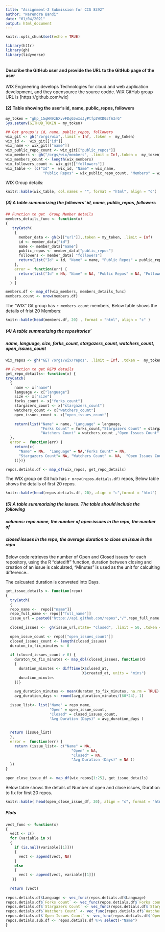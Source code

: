 ---
title: "Assignment-2 Submission for CIS 8392"
author: "Narendra Bandi"
date: "01/04/2021"
output: html_document
---
<style>
table {
  margin: auto;
  border-top: 1px solid #666;
  border-bottom: 1px solid #666;

}
table thead th { border-bottom: 1px solid #ddd; }
th, td { padding: 5px; }
thead, tfoot, tr:nth-child(even) { background: #eee; }
</style>

```{r setup, include=FALSE}
knitr::opts_chunk$set(echo = TRUE)
```

```{r echo=TRUE, message=FALSE}
library(httr)
library(gh)
library(tidyverse)
 
```

#### Describe the GitHub user and provide the URL to the GitHub page of the user 

WIX Engineering develops Technologies for cloud and web application development, and they opensource the source codde.
WIX GitHub group URL is [https://github.com/wix]

#### (2) Table showing the user's id, name, public_repos, followers
```{r echo=FALSE}
my_token = "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"
Sys.setenv(GITHUB_TOKEN = my_token)
```

```{r echo = TRUE}
## Get groups's id, name, public_repos, followers
wix_git <- gh("/orgs/wix",.limit = Inf, .token =  my_token)
wix_id <-  wix_git[["id"]]
wix_name <- wix_git[["name"]]
wix_public_repo_count <- wix_git[["public_repos"]]
wix_members <- gh("/orgs/wix/members", .limit = Inf,.token =  my_token) 
wix_members_count <- length(wix_members)
wix_followers_count <- wix_git[["followers"]]
wix_table <- (c("Id" =  wix_id, "Name" = wix_name, 
                 "Public Repos" = wix_public_repo_count, "Members" = wix_members_count))


```

WIX Group details:

```{r echo=TRUE, message = F}
knitr::kable(wix_table, col.names = "", format = "html", align = "c")
```


##### (3) A table summarizing the followers' id, name, public_repos, followers

```{r echo=TRUE, message=F}
## Function to get  Group Member details
members_details_func <- function(x)
{
   tryCatch(
    {
      member_data <- gh(x[["url"]],.token = my_token, .limit = Inf)
      id <- member_data["id"]
      name <- member_data["name"]
      public_repos <- member_data["public_repos"]
      followers <- member_data[ "followers"]
      return(list("Id" = id, "Name" = name, "Public Repos" = public_repos, "Followers" = followers))
    },
    error =  function(err) {
      return(list("Id" = NA, "Name" = NA, "Public Repos" = NA, "Followers" = NA))
    }
  ) }

members.df <- map_df(wix_members, members_details_func)
members.count <- nrow(members.df)
```


The "WIX" Git group has `r members.count` members, Below table shows the details of frist 20 Members:


```{r echo= TRUE, message=F}
knitr::kable(head(members.df, 20) , format = "html", align = "c" )

```

##### (4) A table summarizing the repositories'
##### name, language, size, forks_count, stargazers_count, watchers_count, open_issues_count

```{r echo= TRUE, message=F}
wix_repos <- gh("GET /orgs/wix/repos", .limit = Inf, .token =  my_token)
```

```{r echo = TRUE, message=F}
## Function to get REPO details
get_repo_details<- function(x) {
tryCatch(
  {
    name <- x["name"]
    language <- x["language"]
    size <- x["size"]
    forks_count <- x["forks_count"]
    stargazers_count <- x["stargazers_count"]
    watchers_count <- x["watchers_count"]
    open_issues_count <- x["open_issues_count"]
    
    return(list("Name" = name, "Language" = language,
                "Forks Count" = forks_count,"Stargazers Count" = stargazers_count,
                "Watchers Count" = watchers_count ,"Open Issues Count" = open_issues_count))
  },
  error =  function(err) {
    return(c(
      "Name" = NA,  "Language" = NA,"Forks Count" = NA,
      "Stargazers Count"= NA, "Watchers Count" <- NA,  "Open Issues Count" <- NA
    ))})}

repos.detials.df <- map_df(wix_repos, get_repo_details)
```

The WIX group on Git hub has `r nrow(repos.detials.df)` repos, Below table shows the details of first 20 repos.

```{r echo= TRUE,message=FALSE}
knitr::kable(head(repos.detials.df, 20), align = "c",format = "html")
```

##### (5) A table summarizing the issues. The table should include the following
##### columns: repo name, the number of open issues in the repo, the number of
##### closed issues in the repo, the average duration to close an issue in the repo

Below code retrieves the number of Open and Closed issues for each repository, using the 
R "datediff" function, duration between closing and creation of an issue is calculated, "Minutes" is used as the unit for calculting difference..

The calcuated duration is convreted into Days.


```{r echo= TRUE,message = F}


get_issue_details <- function(repo)
{
  tryCatch(
  {
  repo_name <-  repo[["name"]]
  repo_full_name <- repo[["full_name"]]
  issue_url = paste0("https://api.github.com/repos","/",repo_full_name,"/", "issues")
  
  closed_issues <-  gh(issue_url,state= "closed", .limit = 50, .token = my_token )
  
  open_issue_count <- repo[["open_issues_count"]]
  closed_issues_count <- length(closed_issues)
  duraton_to_fix_minutes <- 0
  
  if (closed_issues_count > 0) {
    duraton_to_fix_minutes <- map_dbl(closed_issues, function(X)
    {
      duration_minutes <- difftime(X$closed_at, 
                                   X$created_at, units = "mins")
      duration_minutes
    })}
  
    avg_duration_minutes <- mean(duraton_to_fix_minutes, na.rm = TRUE)
    avg_duration_days <- round(avg_duration_minutes/(60*24), 1)
  
  issue_list<- list("Name" = repo_name,
                    "Open" = open_issue_count, 
                    "Closed" = closed_issues_count,
                    "Avg Duration (Days)" = avg_duration_days )
  
  
  return (issue_list)
  },
  error =  function(err) {
    return (issue_list<- c("Name" = NA,
                              "Open" = NA, 
                              "Closed" = NA,
                              "Avg Duration (Days)" = NA ))
  })
}
 
open_close_issue_df <- map_df(wix_repos[1:25], get_issue_details)

```
 Below table shows the details of Number of  open and close issues, Duration to fix for first 20 repos.

```{r echo= TRUE,message=FALSE}
knitr::kable( head(open_close_issue_df, 20), align = "c", format = "html")
```


#####  Plots
```{r echo= FALSE}
vect_func <- function(x)
{
  vect <- c()
  for (variable in x) 
  {
    if (is.null(variable[[1]]))
    {
      vect <- append(vect, NA)
    }
    else
    {
      vect <- append(vect, variable[[1]])
   }}
  
  return (vect)
  
repos.detials.df$Language <- vec_func(repos.detials.df$Language)
repos.detials.df$`Forks count` <- vec_func(repos.detials.df$`Forks count`)
repos.detials.df$`Stargazers Count` <- vec_func(repos.detials.df$`Stargazers Count` )
repos.detials.df$`Watchers Count` <- vec_func(repos.detials.df$`Watchers Count`)
repos.detials.df$`Open Issues Count` <- vec_func(repos.detials.df$`Open Issues Count`)
repos.detials.sub.df <- repos.detials.df %>% select(-"Name")
}
```



